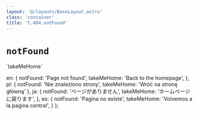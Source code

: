 ```yaml
---
layout: '@/layouts/BaseLayout.astro'
class: 'container'
title: 't.404.notFound'
---
```

# `notFound`

<Link to='/'>`takeMeHome`</Link>


  en: {
    notFound: 'Page not found',
    takeMeHome: 'Back to the homepage',
  },
  pl: {
    notFound: 'Nie znaleziono strony',
    takeMeHome: 'Wróć na stronę główną'
  },
  ja: {
    notFound: 'ページがありません',
    takeMeHome: 'ホームページに戻ります',
  },
  es: {
    notFound: 'Pagina no existe',
    takeMeHome: 'Volvemos a la pagina central',
  }
};